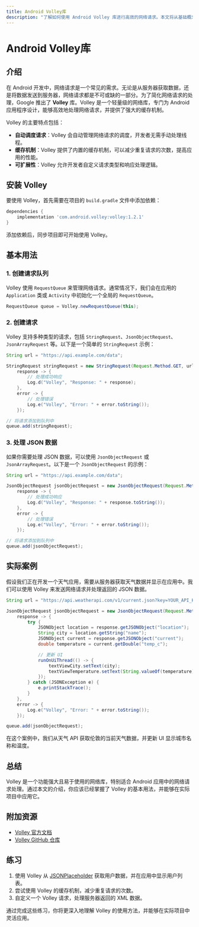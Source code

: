 ```yaml
---
title: Android Volley库
description: "了解如何使用 Android Volley 库进行高效的网络请求。本文将从基础概念到实际应用，逐步讲解 Volley 的使用方法，并提供代码示例和实际案例。"
---
```


# Android Volley库

## 介绍

在 Android 开发中，网络请求是一个常见的需求。无论是从服务器获取数据，还是将数据发送到服务器，网络请求都是不可或缺的一部分。为了简化网络请求的处理，Google 推出了 **Volley** 库。Volley 是一个轻量级的网络库，专门为 Android 应用程序设计，能够高效地处理网络请求，并提供了强大的缓存机制。

Volley 的主要特点包括：
- **自动调度请求**：Volley 会自动管理网络请求的调度，开发者无需手动处理线程。
- **缓存机制**：Volley 提供了内置的缓存机制，可以减少重复请求的次数，提高应用的性能。
- **可扩展性**：Volley 允许开发者自定义请求类型和响应处理逻辑。

## 安装 Volley

要使用 Volley，首先需要在项目的 `build.gradle` 文件中添加依赖：

```groovy
dependencies {
    implementation 'com.android.volley:volley:1.2.1'
}
```

添加依赖后，同步项目即可开始使用 Volley。

## 基本用法

### 1. 创建请求队列

Volley 使用 `RequestQueue` 来管理网络请求。通常情况下，我们会在应用的 `Application` 类或 `Activity` 中初始化一个全局的 `RequestQueue`。

```java
RequestQueue queue = Volley.newRequestQueue(this);
```

### 2. 创建请求

Volley 支持多种类型的请求，包括 `StringRequest`、`JsonObjectRequest`、`JsonArrayRequest` 等。以下是一个简单的 `StringRequest` 示例：

```java
String url = "https://api.example.com/data";

StringRequest stringRequest = new StringRequest(Request.Method.GET, url,
    response -> {
        // 处理成功响应
        Log.d("Volley", "Response: " + response);
    },
    error -> {
        // 处理错误
        Log.e("Volley", "Error: " + error.toString());
    });

// 将请求添加到队列中
queue.add(stringRequest);
```

### 3. 处理 JSON 数据

如果你需要处理 JSON 数据，可以使用 `JsonObjectRequest` 或 `JsonArrayRequest`。以下是一个 `JsonObjectRequest` 的示例：

```java
String url = "https://api.example.com/data";

JsonObjectRequest jsonObjectRequest = new JsonObjectRequest(Request.Method.GET, url, null,
    response -> {
        // 处理成功响应
        Log.d("Volley", "Response: " + response.toString());
    },
    error -> {
        // 处理错误
        Log.e("Volley", "Error: " + error.toString());
    });

// 将请求添加到队列中
queue.add(jsonObjectRequest);
```

## 实际案例

假设我们正在开发一个天气应用，需要从服务器获取天气数据并显示在应用中。我们可以使用 Volley 来发送网络请求并处理返回的 JSON 数据。

```java
String url = "https://api.weatherapi.com/v1/current.json?key=YOUR_API_KEY&q=London";

JsonObjectRequest jsonObjectRequest = new JsonObjectRequest(Request.Method.GET, url, null,
    response -> {
        try {
            JSONObject location = response.getJSONObject("location");
            String city = location.getString("name");
            JSONObject current = response.getJSONObject("current");
            double temperature = current.getDouble("temp_c");

            // 更新 UI
            runOnUiThread(() -> {
                textViewCity.setText(city);
                textViewTemperature.setText(String.valueOf(temperature));
            });
        } catch (JSONException e) {
            e.printStackTrace();
        }
    },
    error -> {
        Log.e("Volley", "Error: " + error.toString());
    });

queue.add(jsonObjectRequest);
```

在这个案例中，我们从天气 API 获取伦敦的当前天气数据，并更新 UI 显示城市名称和温度。

## 总结

Volley 是一个功能强大且易于使用的网络库，特别适合 Android 应用中的网络请求处理。通过本文的介绍，你应该已经掌握了 Volley 的基本用法，并能够在实际项目中应用它。

## 附加资源

- [Volley 官方文档](https://developer.android.com/training/volley)
- [Volley GitHub 仓库](https://github.com/google/volley)

## 练习

1. 使用 Volley 从 [JSONPlaceholder](https://jsonplaceholder.typicode.com/) 获取用户数据，并在应用中显示用户列表。
2. 尝试使用 Volley 的缓存机制，减少重复请求的次数。
3. 自定义一个 Volley 请求，处理服务器返回的 XML 数据。

通过完成这些练习，你将更深入地理解 Volley 的使用方法，并能够在实际项目中灵活应用。